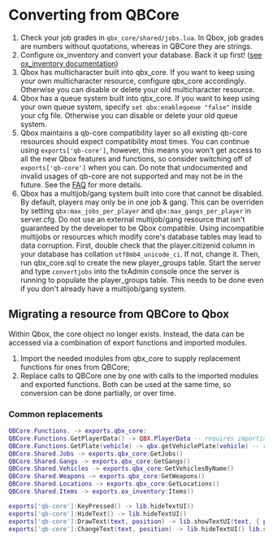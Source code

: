 # Converting from QBCore

1. Check your job grades in `qbx_core/shared/jobs.lua`.
  In Qbox, job grades are numbers without quotations, whereas in QBCore they are strings.
2. Configure ox_inventory and convert your database.
  Back it up first! ([see ox_inventory documentation](https://overextended.dev/ox_inventory/Frameworks/qb))
3. Qbox has multicharacter built into qbx_core.
  If you want to keep using your own multicharacter resource, configure qbx_core accordingly.
  Otherwise you can disable or delete your old multicharacter resource.
4. Qbox has a queue system built into qbx_core.
  If you want to keep using your own queue system, specify `set qbx:enablequeue "false"` inside your cfg file.
  Otherwise you can disable or delete your old queue system.
5. Qbox maintains a qb-core compatibility layer so all existing qb-core resources should expect compatibility most times.
  You can continue using `exports['qb-core']`, however, this means you won't get access to all the new Qbox features and functions, so consider switching off of `exports['qb-core']` when you can.
  Do note that undocumented and invalid usages of qb-core are not supported and may not be in the future.
  See the [FAQ](./faq#will-my-qbcore-scripts-work-with-qbox) for more details.
6. Qbox has a multijob/gang system built into core that cannot be disabled. By default, players may only be in one job & gang. This can be overriden by setting `qbx:max_jobs_per_player` and `qbx:max_gangs_per_player` in server.cfg.
  Do not use an external multijob/gang resource that isn't guaranteed by the developer to be Qbox compatible.
  Using incompatible multijobs or resources which modify core's database tables may lead to data corruption. First, double check that the player.citizenid column in your database has collation `utf8mb4_unicode_ci`. If not, change it.
  Then, run qbx_core.sql to create the new player_groups table. Start the server and type `convertjobs` into the txAdmin console once the server is running to populate the player_groups table.
  This needs to be done even if you don't already have a multijob/gang system.

## Migrating a resource from QBCore to Qbox

Within Qbox, the core object no longer exists.
Instead, the data can be accessed via a combination of export functions and imported modules.

1. Import the needed modules from qbx_core to supply replacement functions for ones from QBCore;
2. Replace calls to QBCore one by one with calls to the imported modules and exported functions. Both can be used at the same time, so conversion can be done partially, or over time.

### Common replacements

```lua
QBCore.Functions. -> exports.qbx_core:
QBCore.Functions.GetPlayerData() -> QBX.PlayerData -- requires importing the playerdata module
QBCore.Functions.GetPlate(vehicle) -> qbx.getVehiclePlate(vehicle) -- requires importing the lib module
QBCore.Shared.Jobs -> exports.qbx_core:GetJobs()
QBCore.Shared.Gangs -> exports.qbx_core:GetGangs()
QBCore.Shared.Vehicles -> exports.qbx_core:GetVehiclesByName()
QBCore.Shared.Weapons -> exports.qbx_core:GetWeapons()
QBCore.Shared.Locations -> exports.qbx_core:GetLocations()
QBCore.Shared.Items -> exports.ox_inventory:Items()

exports['qb-core']:KeyPressed() -> lib.hideTextUI()
exports['qb-core']:HideText() -> lib.hideTextUI()
exports['qb-core']:DrawText(text, position) -> lib.showTextUI(text, { position = position })
exports['qb-core']:ChangeText(text, position) -> lib.hideTextUI() lib.showTextUI(text, { position = position })
```
